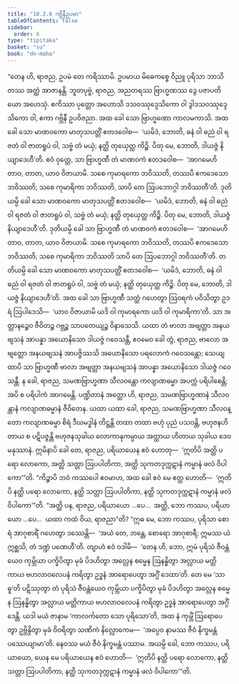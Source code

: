 ```yaml
---
title: "10.2.6 ဂဗ္ဘိနီဥပမာ"
tableOfContents: false
sidebar:
  order: 6
type: "tipitaka"
basket: "su"
book: "dn-maha"
---
```



<DynamicBreadcrumb />

<Division number="420" book="dn-maha" e="ch" v="7" p="263">

<Paragraph number="1107" book="dn-maha">
“တေန ဟိ, ရာဇည, ဥပမံ တေ ကရိဿာမိ. ဥပမာယ မိဓေကစ္စေ ဝိညူ ပုရိသာ ဘာသိတဿ အတ္ထံ အာဇာနန္တိ. ဘူတပုဗ္ဗံ, ရာဇည, အညတရဿ ဗြာဟ္မဏဿ ဒွေ ပဇာပတိယော အဟေသုံ. ဧကိဿာ ပုတ္တော အဟောသိ ဒသဝဿုဒ္ဒေသိကော ဝါ ဒွါဒသဝဿုဒ္ဒေသိကော ဝါ, ဧကာ ဂဗ္ဘိနီ ဥပဝိဇညာ. အထ ခေါ သော ဗြာဟ္မဏော ကာလမကာသိ. အထ ခေါ သော မာဏဝကော မာတုသပတ္တိံ ဧတဒဝေါစ—  ‘ယမိဒံ, ဘောတိ, ဓနံ ဝါ ဓညံ ဝါ ရဇတံ ဝါ ဇာတရူပံ ဝါ, သဗ္ဗံ တံ မယှံ; နတ္ထိ တုယှေတ္ထ ကိဉ္စိ. ပိတု မေ, ဘောတိ, ဒါယဇ္ဇံ နိယျာဒေဟီ’တိ. ဧဝံ ဝုတ္တေ, သာ ဗြာဟ္မဏီ တံ မာဏဝကံ ဧတဒဝေါစ—  ‘အာဂမေဟိ တာဝ, တာတ, ယာဝ ဝိဇာယာမိ. သစေ ကုမာရကော ဘဝိဿတိ, တဿပိ ဧကဒေသော ဘဝိဿတိ; သစေ ကုမာရိကာ ဘဝိဿတိ, သာပိ တေ ဩပဘောဂ္ဂါ ဘဝိဿတီ’တိ. ဒုတိယမ္ပိ ခေါ သော မာဏဝကော မာတုသပတ္တိံ ဧတဒဝေါစ—  ‘ယမိဒံ, ဘောတိ, ဓနံ ဝါ ဓညံ ဝါ ရဇတံ ဝါ ဇာတရူပံ ဝါ, သဗ္ဗံ တံ မယှံ; နတ္ထိ တုယှေတ္ထ ကိဉ္စိ. ပိတု မေ, ဘောတိ, ဒါယဇ္ဇံ နိယျာဒေဟီ’တိ. ဒုတိယမ္ပိ ခေါ သာ ဗြာဟ္မဏီ တံ မာဏဝကံ ဧတဒဝေါစ—  ‘အာဂမေဟိ တာဝ, တာတ, ယာဝ ဝိဇာယာမိ. သစေ ကုမာရကော ဘဝိဿတိ, တဿပိ ဧကဒေသော ဘဝိဿတိ; သစေ ကုမာရိကာ ဘဝိဿတိ သာပိ တေ ဩပဘောဂ္ဂါ ဘဝိဿတီ’တိ. တတိယမ္ပိ ခေါ သော မာဏဝကော မာတုသပတ္တိံ ဧတဒဝေါစ—  ‘ယမိဒံ, ဘောတိ, ဓနံ ဝါ ဓညံ ဝါ ရဇတံ ဝါ ဇာတရူပံ ဝါ, သဗ္ဗံ တံ မယှံ; နတ္ထိ တုယှေတ္ထ ကိဉ္စိ. ပိတု မေ, ဘောတိ, ဒါယဇ္ဇံ နိယျာဒေဟီ’တိ.
</Paragraph>

<Paragraph number="1108" book="dn-maha">
အထ ခေါ သာ ဗြာဟ္မဏီ သတ္ထံ ဂဟေတွာ ဩဝရကံ ပဝိသိတွာ ဥဒရံ ဩပါဒေသိ—  ‘ယာဝ ဝိဇာယာမိ ယဒိ ဝါ ကုမာရကော ယဒိ ဝါ ကုမာရိကာ’တိ. သာ အတ္တာနဉ္စေဝ ဇီဝိတဉ္စ ဂဗ္ဘဉ္စ သာပတေယျဉ္စ ဝိနာသေသိ. ယထာ တံ ဗာလာ အဗျတ္တာ အနယဗျသနံ အာပန္နာ အယောနိသော ဒါယဇ္ဇံ ဂဝေသန္တီ, ဧဝမေဝ ခေါ တွံ, ရာဇည, ဗာလော အဗျတ္တော အနယဗျသနံ အာပဇ္ဇိဿသိ အယောနိသော ပရလောကံ ဂဝေသန္တော; သေယျထာပိ သာ ဗြာဟ္မဏီ ဗာလာ အဗျတ္တာ အနယဗျသနံ အာပန္နာ အယောနိသော ဒါယဇ္ဇံ ဂဝေသန္တီ. န ခေါ, ရာဇည, သမဏဗြာဟ္မဏာ သီလဝန္တော ကလျာဏဓမ္မာ အပက္ကံ ပရိပါစေန္တိ; အပိ စ ပရိပါကံ အာဂမေန္တိ. ပဏ္ဍိတာနံ အတ္ထော ဟိ, ရာဇည, သမဏဗြာဟ္မဏာနံ သီလဝန္တာနံ ကလျာဏဓမ္မာနံ ဇီဝိတေန. ယထာ ယထာ ခေါ, ရာဇည, သမဏဗြာဟ္မဏာ သီလဝန္တော ကလျာဏဓမ္မာ စိရံ ဒီဃမဒ္ဓါနံ တိဋ္ဌန္တိ တထာ တထာ ဗဟုံ ပုညံ ပသဝန္တိ, ဗဟုဇနဟိတာယ စ ပဋိပဇ္ဇန္တိ ဗဟုဇနသုခါယ လောကာနုကမ္ပာယ အတ္ထာယ ဟိတာယ သုခါယ ဒေဝမနုဿာနံ. ဣမိနာပိ ခေါ တေ, ရာဇည, ပရိယာယေန ဧဝံ ဟောတု—  ‘ဣတိပိ အတ္ထိ ပရော လောကော, အတ္ထိ သတ္တာ ဩပပါတိကာ, အတ္ထိ သုကတဒုက္ကဋာနံ ကမ္မာနံ ဖလံ ဝိပါကော’”တိ.
</Paragraph>

</Division>
<Division number="421" book="dn-maha" e="ch" v="7" p="265">

<Paragraph number="1109" book="dn-maha">
“ကိဉ္စာပိ ဘဝံ ကဿပေါ ဧဝမာဟ, အထ ခေါ ဧဝံ မေ ဧတ္ထ ဟောတိ—  ‘ဣတိပိ နတ္ထိ ပရော လောကော, နတ္ထိ သတ္တာ ဩပပါတိကာ, နတ္ထိ သုကတဒုက္ကဋာနံ ကမ္မာနံ ဖလံ ဝိပါကော’”တိ. “အတ္ထိ ပန, ရာဇည, ပရိယာယော …ပေ…  အတ္ထိ, ဘော ကဿပ, ပရိယာယော …ပေ…  ယထာ ကထံ ဝိယ, ရာဇညာ”တိ? “ဣဓ မေ, ဘော ကဿပ, ပုရိသာ စောရံ အာဂုစာရိံ ဂဟေတွာ ဒဿေန္တိ—  ‘အယံ တေ, ဘန္တေ, စောရော အာဂုစာရီ; ဣမဿ ယံ ဣစ္ဆသိ, တံ ဒဏ္ဍံ ပဏေဟီ’တိ. တျာဟံ ဧဝံ ဝဒါမိ—  ‘တေန ဟိ, ဘော, ဣမံ ပုရိသံ ဇီဝန္တံယေဝ ကုမ္ဘိယာ ပက္ခိပိတွာ မုခံ ပိဒဟိတွာ အလ္လေန စမ္မေန ဩနန္ဓိတွာ အလ္လာယ မတ္တိကာယ ဗဟလာဝလေပနံ ကရိတွာ ဥဒ္ဓနံ အာရောပေတွာ အဂ္ဂိံ ဒေထာ’တိ. တေ မေ ‘သာဓူ’တိ ပဋိဿုတွာ တံ ပုရိသံ ဇီဝန္တံယေဝ ကုမ္ဘိယာ ပက္ခိပိတွာ မုခံ ပိဒဟိတွာ အလ္လေန စမ္မေန ဩနန္ဓိတွာ အလ္လာယ မတ္တိကာယ ဗဟလာဝလေပနံ ကရိတွာ ဥဒ္ဓနံ အာရောပေတွာ အဂ္ဂိံ ဒေန္တိ. ယဒါ မယံ ဇာနာမ ‘ကာလင်္ကတော သော ပုရိသော’တိ, အထ နံ ကုမ္ဘိံ ဩရောပေတွာ ဥဗ္ဘိန္ဒိတွာ မုခံ ဝိဝရိတွာ သဏိကံ နိလ္လောကေမ—  ‘အပ္ပေဝ နာမဿ ဇီဝံ နိက္ခမန္တံ ပဿေယျာမာ’တိ. နေဝဿ မယံ ဇီဝံ နိက္ခမန္တံ ပဿာမ. အယမ္ပိ ခေါ, ဘော ကဿပ, ပရိယာယော, ယေန မေ ပရိယာယေန ဧဝံ ဟောတိ—  ‘ဣတိပိ နတ္ထိ ပရော လောကော, နတ္ထိ သတ္တာ ဩပပါတိကာ, နတ္ထိ သုကတဒုက္ကဋာနံ ကမ္မာနံ ဖလံ ဝိပါကော’”တိ.
</Paragraph>
</Division>